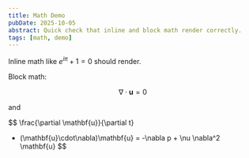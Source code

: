 ```yaml
---
title: Math Demo
pubDate: 2025-10-05
abstract: Quick check that inline and block math render correctly.
tags: [math, demo]
---
```


Inline math like $e^{i\pi} + 1 = 0$ should render.

Block math:

$$
\nabla \cdot \mathbf{u} = 0
$$

and

$$
\frac{\partial \mathbf{u}}{\partial t}
+ (\mathbf{u}\cdot\nabla)\mathbf{u}
= -\nabla p + \nu \nabla^2 \mathbf{u}
$$
